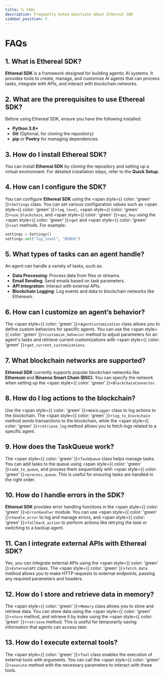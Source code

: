 ```yaml
---
title: 🔍 FAQs
description: Frequently Asked Questions about Ethereal SDK
sidebar_position: 3
---
```



# FAQs

## 1. What is Ethereal SDK?

**Ethereal SDK** is a framework designed for building agentic AI systems. It provides tools to create, manage, and customize AI agents that can process tasks, integrate with APIs, and interact with blockchain networks.

## 2. What are the prerequisites to use Ethereal SDK?

Before using Ethereal SDK, ensure you have the following installed:

- **Python 3.8+**
- **Git** (Optional, for cloning the repository)
- **pip** or **Poetry** for managing dependencies

## 3. How do I install Ethereal SDK?

You can install **Ethereal SDK** by cloning the repository and setting up a virtual environment. For detailed installation steps, refer to the **Quick Setup**.

## 4. How can I configure the SDK?

You can configure **Ethereal SDK** using the <span style={{ color: 'green' }}>`Settings`</span> class. You can set various configuration values such as <span style={{ color: 'green' }}>`log_level`</span>, <span style={{ color: 'green' }}>`use_blockchain`</span>, and <span style={{ color: 'green' }}>`api_key`</span> using the <span style={{ color: 'green' }}>`get`</span> and <span style={{ color: 'green' }}>`set`</span> methods. For example:

```python
settings = Settings()
settings.set("log_level", "DEBUG")
```

## 5. What types of tasks can an agent handle?

An agent can handle a variety of tasks, such as:

- **Data Processing**: Process data from files or streams.
- **Email Sending**: Send emails based on task parameters.
- **API Integration**: Interact with external APIs.
- **Blockchain Logging**: Log events and data to blockchain networks like Ethereum.

## 6. How can I customize an agent’s behavior?

The <span style={{ color: 'green' }}>`AgentCustomization`</span> class allows you to define custom behaviors for specific agents. You can use the <span style={{ color: 'green' }}>`customize_behavior`</span> method to adjust parameters for an agent's tasks and retrieve current customizations with <span style={{ color: 'green' }}>`get_current_customizations`</span>.

## 7. What blockchain networks are supported?

**Ethereal SDK** currently supports popular blockchain networks like **Ethereum** and **Binance Smart Chain (BSC)**. You can specify the network when setting up the <span style={{ color: 'green' }}>`BlockchainConnector`</span>.

## 8. How do I log actions to the blockchain?

Use the <span style={{ color: 'green' }}>`Web3Logger`</span> class to log actions to the blockchain. The <span style={{ color: 'green' }}>`log_to_blockchain`</span> method sends transactions to the blockchain, while the <span style={{ color: 'green' }}>`retrieve_log`</span> method allows you to fetch logs related to a specific agent.

## 9. How does the TaskQueue work?

The <span style={{ color: 'green' }}>`TaskQueue`</span> class helps manage tasks. You can add tasks to the queue using <span style={{ color: 'green' }}>`add_to_queue`</span>, and process them sequentially with <span style={{ color: 'green' }}>`process_queue`</span>. This is useful for ensuring tasks are handled in the right order.

## 10. How do I handle errors in the SDK?

**Ethereal SDK** provides error handling functions in the <span style={{ color: 'green' }}>`ErrorHandler`</span> module. You can use <span style={{ color: 'green' }}>`handle_error`</span> to log and manage errors, and <span style={{ color: 'green' }}>`fallback_action`</span> to perform actions like retrying the task or switching to a backup agent.

## 11. Can I integrate external APIs with Ethereal SDK?

Yes, you can integrate external APIs using the <span style={{ color: 'green' }}>`ExternalAPI`</span> class. The <span style={{ color: 'green' }}>`fetch_data`</span> method allows you to make HTTP requests to external endpoints, passing any required parameters and headers.

## 12. How do I store and retrieve data in memory?

The <span style={{ color: 'green' }}>`Memory`</span> class allows you to store and retrieve data. You can store data using the <span style={{ color: 'green' }}>`store`</span> method, and retrieve it by index using the <span style={{ color: 'green' }}>`retrieve`</span> method. This is useful for temporarily saving information that agents can access later.

## 13. How do I execute external tools?

The <span style={{ color: 'green' }}>`Tool`</span> class enables the execution of external tools with arguments. You can call the <span style={{ color: 'green' }}>`execute`</span> method with the necessary parameters to interact with these tools.
